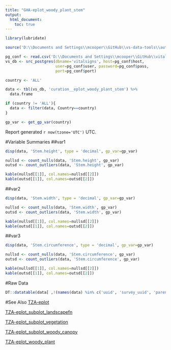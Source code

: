 ```yaml
---
title: "GHA-eplot_woody_plant_stem"
output: 
  html_document:
    toc: true
---
```

```r
library(lubridate)

source('D:\\Documents and Settings\\mcooper\\GitHub\\vs-data-tools\\automate_rmds\\functions.R')

pg_conf <- read.csv('D:\\Documents and Settings\\mcooper\\GitHub\\vitalsigns-data-reports\\rds_settings', stringsAsFactors=FALSE)
vs_db <- src_postgres(dbname='vitalsigns', host=pg_conf$host,
                      user=pg_conf$user, password=pg_conf$pass,
                      port=pg_conf$port)

country <- 'ALL'

data <- tbl(vs_db, 'curation__eplot_woody_plant_stem') %>% 
  data.frame

if (country != 'ALL'){
  data <- filter(data, Country==country)
}

gp_var <- get_gp_var(country)

```
Report generated `r now(tzone='UTC')` UTC. 

#Variable Summaries
##var1
```r
disp(data, 'Stem.height', type = 'decimal', gp_var=gp_var)

nullsd <- count_nulls(data, 'Stem.height', gp_var)
outsd <- count_outliers(data, 'Stem.height', gp_var)

kable(nullsd[[1]], col.names=nullsd[[2]])
kable(outsd[[1]], col.names=outsd[[2]])

```

##var2
```r
disp(data, 'Stem.width', type = 'decimal', gp_var=gp_var)

nullsd <- count_nulls(data, 'Stem.width', gp_var)
outsd <- count_outliers(data, 'Stem.width', gp_var)

kable(nullsd[[1]], col.names=nullsd[[2]])
kable(outsd[[1]], col.names=outsd[[2]])
```

##var3
```r
disp(data, 'Stem.circumference', type = 'decimal', gp_var=gp_var)

nullsd <- count_nulls(data, 'Stem.circumference', gp_var)
outsd <- count_outliers(data, 'Stem.circumference', gp_var)

kable(nullsd[[1]], col.names=nullsd[[2]])
kable(outsd[[1]], col.names=outsd[[2]])
```

#Raw Data
```r
DT::datatable(data[ ,!(names(data) %in% c('uuid', 'survey_uuid', 'parent_uuid', 'autoqa_severity'))])
```


#See Also
[TZA-eplot](../TZA-eplot.html)

[TZA-eplot_subplot_landscapefn](../TZA-eplot_subplot_landscapefn.html)

[TZA-eplot_subplot_vegetation](../TZA-eplot_subplot_vegetation.html)

[TZA-eplot_subplot_woody_canopy](../TZA-eplot_subplot_woody_canopy.html)

[TZA-eplot_woody_plant](../TZA-eplot_woody_plant.html)
